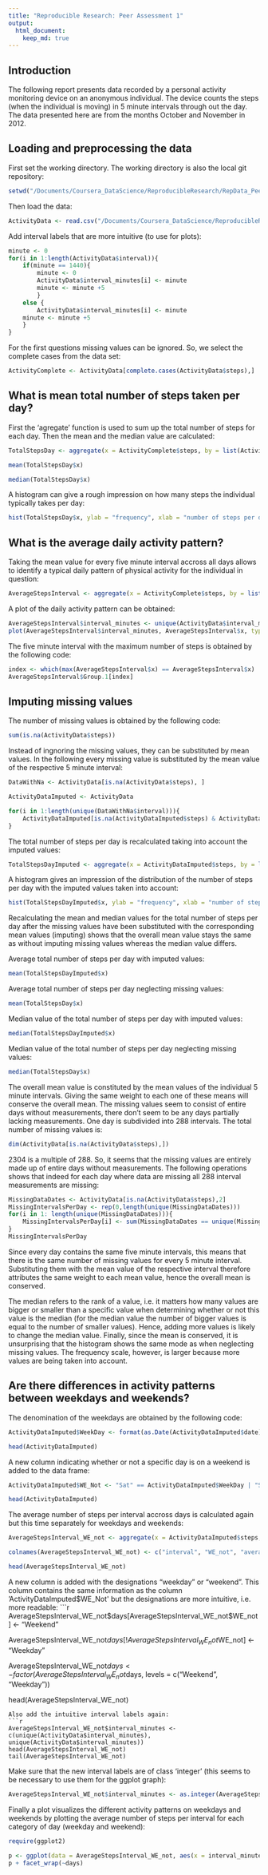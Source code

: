 ```yaml
---
title: "Reproducible Research: Peer Assessment 1"
output: 
  html_document:
    keep_md: true
---
```



## Introduction

The following report presents data recorded by a personal activity monitoring device on an anonymous individual. The device counts the steps (when the individual is moving) in 5 minute intervals through out the day. The data presented here are from the months October and November in 2012. 


## Loading and preprocessing the data

First set the working directory. The working directory is also the local git repository: 
```r
setwd("/Documents/Coursera_DataScience/ReproducibleResearch/RepData_PeerAssessment1")
```

Then load the data: 
```r
ActivityData <- read.csv("/Documents/Coursera_DataScience/ReproducibleResearch/RepData_PeerAssessment1/activity.csv")
```
Add interval labels that are more intuitive (to use for plots): 
```r

minute <- 0
for(i in 1:length(ActivityData$interval)){
	if(minute == 1440){
		minute <- 0
		ActivityData$interval_minutes[i] <- minute
		minute <- minute +5 
		}
	else {
		ActivityData$interval_minutes[i] <- minute
	minute <- minute +5
	}
}
```

For the first questions missing values can be ignored. So, we select the complete cases from the data set: 
```r
ActivityComplete <- ActivityData[complete.cases(ActivityData$steps),]
```


## What is mean total number of steps taken per day?

First the 'agregate' function is used to sum up the total number of steps for each day. Then the mean and the median value are calculated: 
```r
TotalStepsDay <- aggregate(x = ActivityComplete$steps, by = list(ActivityComplete$date), sum)

mean(TotalStepsDay$x)

median(TotalStepsDay$x)
```

A histogram can give a rough impression on how many steps the individual typically takes per day: 
```r
hist(TotalStepsDay$x, ylab = "frequency", xlab = "number of steps per day")
```


## What is the average daily activity pattern?

Taking the mean value for every five minute interval accross all days allows to identify a typical daily pattern of physical activity for the individual in question:
```r
AverageStepsInterval <- aggregate(x = ActivityComplete$steps, by = list(ActivityComplete$interval), mean)
```

A plot of the daily activity pattern can be obtained: 
```r
AverageStepsInterval$interval_minutes <- unique(ActivityData$interval_minutes)
plot(AverageStepsInterval$interval_minutes, AverageStepsInterval$x, type = "l", ylab = "average number of steps per interval", xlab = "5 minute intervals of one day")
```

The five minute interval with the maximum number of steps is obtained by the following code: 
```r
index <- which(max(AverageStepsInterval$x) == AverageStepsInterval$x)
AverageStepsInterval$Group.1[index]
```


## Imputing missing values

The number of missing values is obtained by the following code: 
```r
sum(is.na(ActivityData$steps))
```

Instead of ingnoring the missing values, they can be substituted by mean values. In the following every missing value is substituted by the mean value of the respective 5 minute interval: 
```r
DataWithNa <- ActivityData[is.na(ActivityData$steps), ]

ActivityDataImputed <- ActivityData

for(i in 1:length(unique(DataWithNa$interval))){
	ActivityDataImputed[is.na(ActivityDataImputed$steps) & ActivityDataImputed$interval == unique(DataWithNa$interval)[i], 1] <- AverageStepsInterval$x[i]
}
```

The total number of steps per day is recalculated taking into account the imputed values: 
```r
TotalStepsDayImputed <- aggregate(x = ActivityDataImputed$steps, by = list(ActivityDataImputed$date), sum)
```

A histogram gives an impression of the distribution of the number of steps per day with the imputed values taken into account: 
```r
hist(TotalStepsDayImputed$x, ylab = "frequency", xlab = "number of steps per day")
```

Recalculating the mean and median values for the total number of steps per day after the missing values have been substituted with the corresponding mean values (imputing) shows that the overall mean value stays the same as without imputing missing values whereas the median value differs.

Average total number of steps per day with imputed values: 
```r
mean(TotalStepsDayImputed$x)
```
Average total number of steps per day neglecting missing values: 
```r
mean(TotalStepsDay$x)
```
Median value of the total number of steps per day with imputed values: 
```r
median(TotalStepsDayImputed$x)
```
Median value of the total number of steps per day neglecting missing values:
```r
median(TotalStepsDay$x)
```
The overall mean value is constituted by the mean values of the individual 5 minute intervals. Giving the same weight to each one of these means will conserve the overall mean. The missing values seem to consist of entire days without measurements, there don't seem to be any days partially lacking measurements. One day is subdivided into 288 intervals. The total number of missing values is: 

```r
dim(ActivityData[is.na(ActivityData$steps),])
```
2304 is a multiple of 288. So, it seems that the missing values are entirely made up of entire days without measurements. The following operations shows that indeed for each day where data are missing all 288 interval measurements are missing:
```r
MissingDataDates <- ActivityData[is.na(ActivityData$steps),2]
MissingIntervalsPerDay <- rep(0,length(unique(MissingDataDates)))
for(i in 1: length(unique(MissingDataDates))){
	MissingIntervalsPerDay[i] <- sum(MissingDataDates == unique(MissingDataDates)[i])
}
MissingIntervalsPerDay
```
Since every day contains the same five minute intervals, this means that there is the same number of missing values for every 5 minute interval. Substituting them with the mean value of the respective interval therefore attributes the same weight to each mean value, hence the overall mean is conserved. 

The median refers to the rank of a value, i.e. it matters how many values are bigger or smaller than a specific value when determining whether or not this value is the median (for the median value the number of bigger values is equal to the number of smaller values). Hence, adding more values is likely to change the median value. Finally, since the mean is conserved, it is unsurprising that the histogram shows the same mode as when neglecting missing values. The frequency scale, however, is larger because more values are being taken into account. 


## Are there differences in activity patterns between weekdays and weekends?

The denomination of the weekdays are obtained by the following code: 
```r
ActivityDataImputed$WeekDay <- format(as.Date(ActivityDataImputed$date), "%a")

head(ActivityDataImputed)
```

A new column indicating whether or not a specific day is on a weekend is added to the data frame: 
```r
ActivityDataImputed$WE_Not <- "Sat" == ActivityDataImputed$WeekDay | "Sun" == ActivityDataImputed$WeekDay

head(ActivityDataImputed)
```

The average number of steps per interval accross days is calculated again but this time separately for weekdays and weekends: 
```r
AverageStepsInterval_WE_not <- aggregate(x = ActivityDataImputed$steps, by = list(ActivityDataImputed$interval, ActivityDataImputed$WE_Not), mean)

colnames(AverageStepsInterval_WE_not) <- c("interval", "WE_not", "average_steps")

head(AverageStepsInterval_WE_not)
```

A new column is added with the designations "weekday" or "weekend". This column contains the same information as the column 'ActivityDataImputed$WE_Not' but the designations are more intuitive, i.e. more readable: 
```r
AverageStepsInterval_WE_not$days[AverageStepsInterval_WE_not$WE_not] <- "Weekend"

AverageStepsInterval_WE_not$days[!AverageStepsInterval_WE_not$WE_not] <- "Weekday"

AverageStepsInterval_WE_not$days <- factor(AverageStepsInterval_WE_not$days, levels = c("Weekend", "Weekday"))

head(AverageStepsInterval_WE_not)
```
Also add the intuitive interval labels again: 
```r
AverageStepsInterval_WE_not$interval_minutes <- c(unique(ActivityData$interval_minutes), unique(ActivityData$interval_minutes))
head(AverageStepsInterval_WE_not)
tail(AverageStepsInterval_WE_not)
```
Make sure that the new interval labels are of class 'integer' (this seems to be necessary to use them for the ggplot graph): 
```r
AverageStepsInterval_WE_not$interval_minutes <- as.integer(AverageStepsInterval_WE_not$interval_minutes)
```
Finally a plot visualizes the different activity patterns on weekdays and weekends by plotting the average number of steps per interval for each category of day (weekday and weekend): 
```r
require(ggplot2)

p <- ggplot(data = AverageStepsInterval_WE_not, aes(x = interval_minutes, y = average_steps)) + geom_line()
p + facet_wrap(~days)
```
